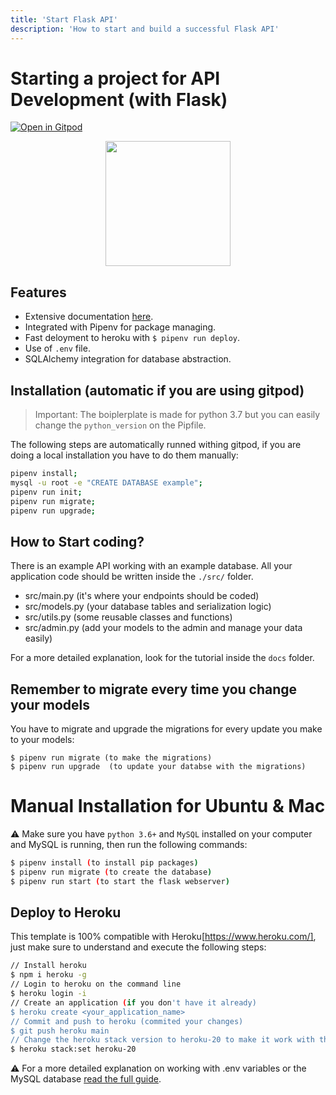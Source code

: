 ```yaml
---
title: 'Start Flask API'
description: 'How to start and build a successful Flask API'
---
```


# Starting a project for API Development (with Flask)

[![Open in Gitpod](https://gitpod.io/button/open-in-gitpod.svg)](https://gitpod.io/from-referrer/)
<p align="center">
    <a href="https://youtu.be/ORxQ-K3BzQA"><img height="200px" src="https://github.com/4GeeksAcademy/flask-rest-hello/blob/main/docs/assets/how-to.png?raw=true?raw=true" /></a>
</p>

## Features

- Extensive documentation [here](https://github.com/4GeeksAcademy/flask-rest-hello/tree/master/docs).
- Integrated with Pipenv for package managing.
- Fast deloyment to heroku with `$ pipenv run deploy`.
- Use of `.env` file.
- SQLAlchemy integration for database abstraction.

## Installation (automatic if you are using gitpod)

> Important: The boiplerplate is made for python 3.7 but you can easily change the `python_version` on the Pipfile.

The following steps are automatically runned withing gitpod, if you are doing a local installation you have to do them manually:

```sh
pipenv install;
mysql -u root -e "CREATE DATABASE example";
pipenv run init;
pipenv run migrate;
pipenv run upgrade;
```

## How to Start coding?

There is an example API working with an example database. All your application code should be written inside the `./src/` folder.

- src/main.py (it's where your endpoints should be coded)
- src/models.py (your database tables and serialization logic)
- src/utils.py (some reusable classes and functions)
- src/admin.py (add your models to the admin and manage your data easily)

For a more detailed explanation, look for the tutorial inside the `docs` folder.

## Remember to migrate every time you change your models

You have to migrate and upgrade the migrations for every update you make to your models:
```
$ pipenv run migrate (to make the migrations)
$ pipenv run upgrade  (to update your databse with the migrations)
```


# Manual Installation for Ubuntu & Mac

⚠️ Make sure you have `python 3.6+` and `MySQL` installed on your computer and MySQL is running, then run the following commands:
```sh
$ pipenv install (to install pip packages)
$ pipenv run migrate (to create the database)
$ pipenv run start (to start the flask webserver)
```


## Deploy to Heroku

This template is 100% compatible with Heroku[https://www.heroku.com/], just make sure to understand and execute the following steps:

```sh
// Install heroku
$ npm i heroku -g
// Login to heroku on the command line
$ heroku login -i
// Create an application (if you don't have it already)
$ heroku create <your_application_name>
// Commit and push to heroku (commited your changes)
$ git push heroku main
// Change the heroku stack version to heroku-20 to make it work with this boilerplate (if you haven't already done so)
$ heroku stack:set heroku-20
```
:warning: For a more detailed explanation on working with .env variables or the MySQL database [read the full guide](https://github.com/4GeeksAcademy/flask-rest-hello/blob/master/docs/DEPLOY_YOUR_APP.md).
